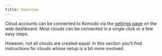 ```yaml
---
title: Overview
---
```


Cloud accounts can be connected to Komodo via the [settings page](https://app.komodo.io/settings) on the web dashboard. Most clouds can be connected in a single click or a few easy steps.

However, not all clouds are created equal. In this section you'll find instructions for clouds whose setup is a bit more involved.
